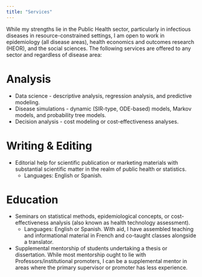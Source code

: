 ```yaml
---
title: "Services"
---
```


While my strengths lie in the Public Health sector, particularly in infectious diseases in resource-constrained settings, I am open to work in epidemiology (all disease areas), health economics and outcomes research (HEOR), and the social sciences. The following services are offered to any sector and regardless of disease area:

# Analysis
- Data science - descriptive analysis, regression analysis, and predictive modeling.
- Disease simulations - dynamic (SIR-type, ODE-based) models, Markov models, and probability tree models. 
- Decision analysis - cost modeling or cost-effectiveness analyses.  

# Writing & Editing
- Editorial help for scientific publication or marketing materials with substantial scientific matter in the realm of public health or statistics.
  + Languages: English or Spanish.

# Education
- Seminars on statistical methods, epidemiological concepts, or cost-effectiveness analysis (also known as health technology assessment).
  + Languages: English or Spanish. With aid, I have assembled teaching and informational material in French and co-taught classes alongside a translator.
- Supplemental mentorship of students undertaking a thesis or dissertation. While most mentorship ought to lie with Professors/institutional promoters, I can be a supplemental mentor in areas where the primary supervisor or promoter has less experience.
